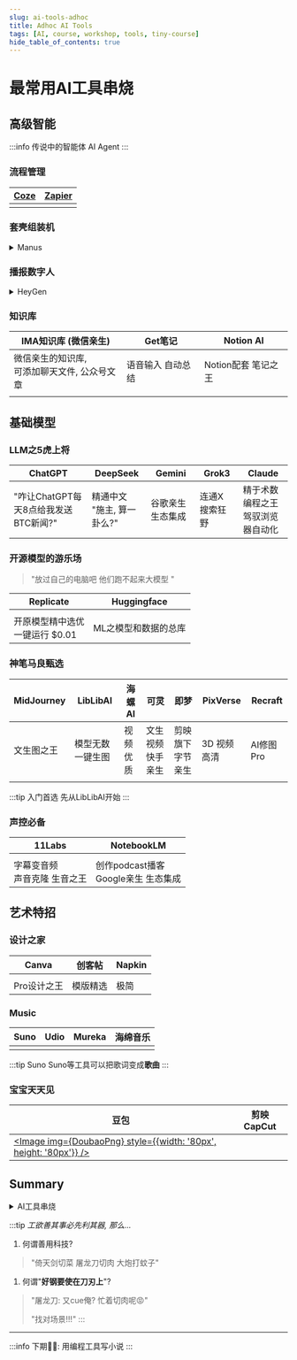 ```yaml
---
slug: ai-tools-adhoc
title: Adhoc AI Tools
tags: [AI, course, workshop, tools, tiny-course]
hide_table_of_contents: true
---
```






<TOCInline toc={toc} />

# 最常用AI工具串烧

<!-- truncate -->

## 高级智能

:::info
传说中的智能体 AI Agent
:::

### 流程管理

| [Coze](https://www.coze.com/) | [**Zapier**](https://zapier.com/) |
|-------------------------------|-----------------------------------|
| [<Image img={CozeStore} />](https://www.coze.com/) | [<Image img={Zapier} />](https://zapier.com/) |

### 套壳组装机 

<details>
  <summary>Manus</summary>
  <div>
    [<Image img={Manus} />](https://manus.im/)
  </div>
</details>

### 播报数字人

<details>
  <summary>HeyGen</summary>
  <div>
    [<Image img={HeyGen} />](https://app.heygen.com/guest/templates?cid=5e24983e)
  </div>
</details>

### 知识库

| **IMA知识库** (微信亲生) | Get笔记 | Notion AI |
|--------------------------|---------|-----------|
| 微信亲生的知识库, <br/>可添加聊天文件, 公众号文章 | 语音输入 自动总结 | Notion配套 笔记之王 |
| [<Image img={ImaPng} width={100} height={100} />](https://ima.qq.com/) | [<Image img={GetPng} width={100} height={100} />](https://www.biji.com/) | [<NotionSvg width={100} height={100} />](https://www.notion.so/product/ai) | 


## 基础模型

### LLM之5虎上将

| ChatGPT | DeepSeek | Gemini | Grok3 | **Claude** |
|---------|----------|--------|-------|------------|
| "咋让ChatGPT每天8点给我发送BTC新闻?" | 精通中文 <br/>"施主, 算一卦么?" | 谷歌亲生 生态集成 | 连通X 搜索狂野 | 精于术数 编程之王 <br/>驾驭浏览器自动化 |

### 开源模型的游乐场

> "放过自己的电脑吧 他们跑不起来大模型 "

| **Replicate** | Huggingface |
|---------------|-------------|
| [<ReplicateSvg width={100} height={100} />](https://replicate.com/explore) | [<HuggingfaceSvg width={100} height={100} />](https://huggingface.co/) |
| 开原模型精中选优 <br/>一键运行 $0.01 | ML之模型和数据的总库 |

### 神笔马良甄选

| MidJourney | **LibLibAI** | 海螺AI | 可灵 | 即梦 | PixVerse | Recraft |
|------------|--------------|--------|------|------|----------|---------|
| 文生图之王 | 模型无数 一键生图 | 视频优质 | 文生视频 快手亲生 | 剪映旗下 字节亲生 | 3D 视频高清 | AI修图Pro | 
| [<MidJourneySvg width={100} height={100} />](https://www.midjourney.com/) | [<LibLibSvg width={100} height={100} />](https://www.liblib.art/) | [<Image img={HaiLuoPng} width={100} height={100} />](https://hailuoai.video/) | [<KlingSvg width={100} height={100} />](https://www.klingai.com/global/) | [<Image img={JiMengPng} width={100} height={100} />](https://jimeng.jianying.com/) | [<PixVerseSvg width={100} height={100} />](https://www.pixverse.ai/) | [<RecraftSvg width={100} height={100} />](https://www.recraft.ai/) |

:::tip 入门首选
先从LibLibAI开始
:::

### 声控必备

| **11Labs** | NotebookLM |
|--------|------------|
| [<ElevenLabsSvg width={100} height={100} />](https://elevenlabs.io/) | [<NotebookLmSvg width={300} height={100} />](https://notebooklm.google.com/) |
| 字幕变音频 <br/>声音克隆 生音之王 | 创作podcast播客 <br/>Google亲生 生态集成 |

## 艺术特招

### 设计之家

| **Canva** | 创客帖 | Napkin |
|---------|------------|----------|
| [<CanvaSvg width={100} height={100} />](https://www.canva.com/) | [<ChuangkitSvg width={100} height={100} />](https://www.chuangkit.com/) | [<NapkinSvg width={100} height={100} />](https://www.napkin.ai/) |
| Pro设计之王 | 模版精选 | 极简 |

### Music

| **Suno** | Udio | Mureka | 海绵音乐 | 
|----------|------|--------|----------|
| [<SunoSvg width={100} height={100} />](https://suno.ai/) | [<UdioSvg width={100} height={100} />](https://www.udio.com/) | [<Image img={MurekaPng} width={100} height={100} />](https://mureka.ai/) | [<HaimianSvg width={150} height={100} />](https://www.haimian.com/) |

:::tip Suno
Suno等工具可以把歌词变成**歌曲**
:::

### 宝宝天天见

| 豆包 | 剪映 CapCut |
|------|------|
| [<Image img={DoubaoPng} style={{width: '80px', height: '80px'}} />](https://www.doubao.ai/) | [<CapcutSvg width={100} height={100} />](https://www.capcut.com/) |

## Summary

<details>
<summary>AI工具串烧</summary>

```mermaid
mindmap
  root(("`**AI工具串烧**`"))
    ("`**智能体雏形**<br/>AI Agents`")
      ("`**Workflow Agents**<br/>流程规划`")
        ["`**Coze**<br/>coze.com`"]
        ["`**Zapier**<br/>zapier.com`"]
      ("`**套壳组装机**<br/>Thin Wrappers`")
        ["`**Manus**<br/>manus.im`"]
      ("`**播报数字人**<br/>Digital Avatars`")
        ["`**HeyGen**<br/>app.heygen.com`"]
      ("`**知识库**<br/>RAG`")
        ["`**IMA知识库**<br/>ima.qq.com`"]
        ["`**Get笔记**<br/>biji.com`"]
        ["`**Notion AI**<br/>notion.so/product/ai`"]
    ("`**基础模型**<br/>Foundation Models`")
      ("`**LLM之5虎上将**<br/>Top 5 LLMs`")
        [ChatGPT]
        [DeepSeek]
        [Gemini]
        [Grok3]
        [Claude]
      ("`**开源模型的游乐场**<br/>Open Source Models`")
        ["`**Replicate**<br/>replicate.com`"]
        ["`**Huggingface**<br/>huggingface.co`"]
    ("`**神笔马良**`")
      ["`**MidJourney**<br/>midjourney.com`"]
      ["`**LibLibAI**<br/>liblib.art`"]
      ["`**海螺AI**<br/>hailuoai.video`"]
      ["`**可灵**<br/>klingai.com`"]
      ["`**即梦**<br/>jimeng.jianying.com`"]
      ["`**PixVerse**<br/>pixverse.ai`"]
      ["`**Recraft**<br/>recraft.ai`"]
    ("`**声控必备**`")
      ["`**11Labs**<br/>elevenlabs.io`"]
      ["`**NotebookLM**<br/>notebooklm.google.com`"]
    ("`**艺术特招**`")
      ("`**设计之家**`")
        ["`**Canva**<br/>canva.com`"]
        ["`**创客帖**<br/>chuangkit.com`"]
        ["`**Napkin**<br/>napkin.ai`"]
      ("`**Music生成**`")
        ["`**Suno**<br/>suno.ai`"]
        ["`**Udio**<br/>udio.com`"]
        ["`**Mureka**<br/>mureka.ai`"]
        ["`**海绵音乐**<br/>haimian.com`"]
      ("`**宝宝天天见**<br/>Everyday Apps`")
        ["`**豆包**<br/>doubao.ai`"]
        ["`**剪映CapCut**<br/>capcut.com`"]
```

</details>

:::tip _工欲善其事必先利其器, 那么..._

1. 何谓善用科技?
> "倚天剑切菜 屠龙刀切肉 大炮打蚊子"

1. 何谓"__好钢要使在刀刃上__"?
> "屠龙刀: 又cue俺? 忙着切肉呢😡"
> 
> "找对场景!!!"
:::

---


:::info 下期👋🏻: 用编程工具写小说
:::
